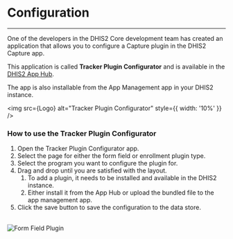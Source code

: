 
# Configuration

---

One of the developers in the DHIS2 Core development team has created an application that allows you to configure a Capture plugin in the DHIS2 Capture app.

This application is called __Tracker Plugin Configurator__ and is available in the [DHIS2 App Hub](https://apps.dhis2.org/app/85d156b7-6e3f-43f0-be57-395449393f7d).

The app is also installable from the App Management app in your DHIS2 instance.

<img src={Logo} alt="Tracker Plugin Configurator" style={{ width: '10%' }} />

### How to use the Tracker Plugin Configurator

1. Open the Tracker Plugin Configurator app.
2. Select the page for either the form field or enrollment plugin type.
3. Select the program you want to configure the plugin for.
4. Drag and drop until you are satisfied with the layout.
    1. To add a plugin, it needs to be installed and available in the DHIS2 instance.
    2. Either install it from the App Hub or upload the bundled file to the app management app.
5. Click the save button to save the configuration to the data store.

<br />

<img src={TPCFormFieldDemoImg} alt="Form Field Plugin" />

